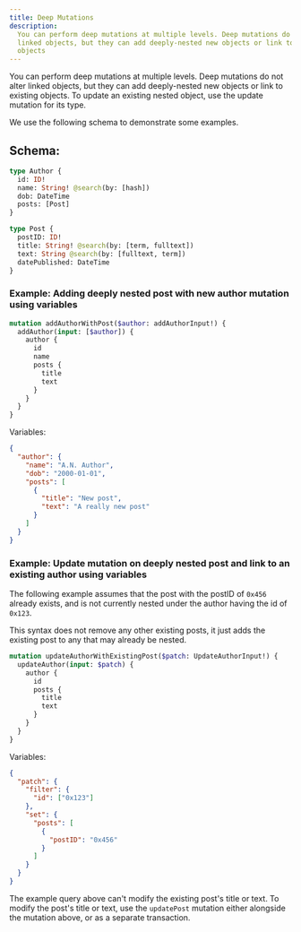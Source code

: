 ```yaml
---
title: Deep Mutations
description:
  You can perform deep mutations at multiple levels. Deep mutations do not alter
  linked objects, but they can add deeply-nested new objects or link to existing
  objects
---
```


You can perform deep mutations at multiple levels. Deep mutations do not alter
linked objects, but they can add deeply-nested new objects or link to existing
objects. To update an existing nested object, use the update mutation for its
type.

We use the following schema to demonstrate some examples.

## **Schema**:

```graphql
type Author {
  id: ID!
  name: String! @search(by: [hash])
  dob: DateTime
  posts: [Post]
}

type Post {
  postID: ID!
  title: String! @search(by: [term, fulltext])
  text: String @search(by: [fulltext, term])
  datePublished: DateTime
}
```

### **Example**: Adding deeply nested post with new author mutation using variables

```graphql
mutation addAuthorWithPost($author: addAuthorInput!) {
  addAuthor(input: [$author]) {
    author {
      id
      name
      posts {
        title
        text
      }
    }
  }
}
```

Variables:

```json
{
  "author": {
    "name": "A.N. Author",
    "dob": "2000-01-01",
    "posts": [
      {
        "title": "New post",
        "text": "A really new post"
      }
    ]
  }
}
```

### **Example**: Update mutation on deeply nested post and link to an existing author using variables

The following example assumes that the post with the postID of `0x456` already
exists, and is not currently nested under the author having the id of `0x123`.

<Note>
  This syntax does not remove any other existing posts, it just adds the
  existing post to any that may already be nested.
</Note>

```graphql
mutation updateAuthorWithExistingPost($patch: UpdateAuthorInput!) {
  updateAuthor(input: $patch) {
    author {
      id
      posts {
        title
        text
      }
    }
  }
}
```

Variables:

```json
{
  "patch": {
    "filter": {
      "id": ["0x123"]
    },
    "set": {
      "posts": [
        {
          "postID": "0x456"
        }
      ]
    }
  }
}
```

The example query above can't modify the existing post's title or text. To
modify the post's title or text, use the `updatePost` mutation either alongside
the mutation above, or as a separate transaction.
